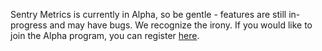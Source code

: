 <Alert title="Now in alpha!">

Sentry Metrics is currently in Alpha, so be gentle - features are still in-progress and may have bugs. We recognize the irony.
If you would like to join the Alpha program, you can register [here](https://sentry.io/lp/metrics/).

</Alert>
